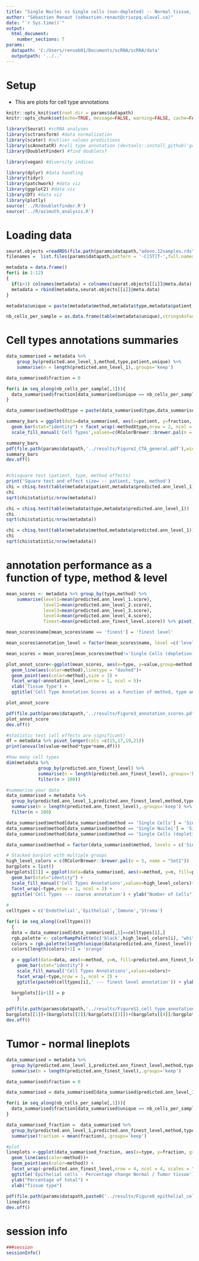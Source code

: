 ---
title: "Single Nuclei vs Single cells (non-depleted) -- Normal tissue, 2 patients"
author: "Sébastien Renaut (sebastien.renaut@criucpq.ulaval.ca)"
date: "`r Sys.time()`"
output:
  html_document:
    number_sections: T
params:
  datapath: 'C:/Users/renseb01/Documents/scRNA/scRNA/data'
  outputpath: '../..' 
---

# Setup  
* This are plots for cell type annotations
  
```{r, setup,echo=FALSE}
knitr::opts_knit$set(root.dir = params$datapath)
knitr::opts_chunk$set(echo=TRUE, message=FALSE, warning=FALSE, cache=FALSE, cache.lazy=FALSE)
```

```{r, requirements}
library(Seurat) #scRNA analyses
library(sctransform) #data normalization
library(scater) #outlier values predictions
library(scAnnotatR) #cell type annotation (devtools::install_github('grisslab/scAnnotatR'))
library(DoubletFinder) #find doublets? 

library(vegan) #diversity indices

library(dplyr) #data handling
library(tidyr)
library(patchwork) #data viz
library(ggplot2) #data viz
library(DT) #data viz
library(plotly)
source('../R/doubletfinder.R')
source('../R/azimuth_analysis.R')
```

# Loading data  
```{r loading,message  = T, fig.width = 11, fig.height=8,echo=T}  
seurat.objects =readRDS(file.path(params$datapath,"adeno.12samples.rds"))
filenames =  list.files(params$datapath,pattern = '-C[ST]T-',full.names = F)

metadata = data.frame()
for(i in 1:12)
{
  if(i>1) colnames(metadata) = colnames(seurat.objects[[i]]@meta.data) 
  metadata = rbind(metadata,seurat.objects[[i]]@meta.data)
}

metadata$unique = paste(metadata$method,metadata$type,metadata$patient,sep = '___')

nb_cells_per_sample = as.data.frame(table(metadata$unique),stringsAsFactors = F)
```


# Cell types annotations summaries
```{r celltypes,echo = F} 
data_summarised = metadata %>% 
    group_by(predicted.ann_level_1,method,type,patient,unique) %>%
    summarise(n = length(predicted.ann_level_1),.groups='keep')

data_summarised$fraction = 0

for(i in seq_along(nb_cells_per_sample[,1])){
  data_summarised$fraction[data_summarised$unique == nb_cells_per_sample$Var1[i]] =  data_summarised$n[data_summarised$unique == nb_cells_per_sample$Var1[i]] / nb_cells_per_sample$Freq[i]*100
}

data_summarised$methodXtype = paste(data_summarised$type,data_summarised$method,sep = ' --- ')

summary_bars = ggplot(data=data_summarised, aes(x=patient, y=fraction, fill=predicted.ann_level_1)) +
  geom_bar(stat="identity") + facet_wrap(~methodXtype,nrow = 2, ncol = 3, scales = "free_y") + 
  scale_fill_manual('Cell Types',values=c(RColorBrewer::brewer.pal(n = 5, name = "Set1")))+xlab('Patients')+ylab('Percentage of cells')

summary_bars
pdf(file.path(params$datapath,'../results/Figure2_CTA_general.pdf'),width = 13,height = 7)
summary_bars
dev.off()


#chisquare test (patient, type, method effects)
print('Square test and effect size= -- patient, type, method')
chi = chisq.test(table(metadata$patient,metadata$predicted.ann_level_1))
chi
sqrt(chi$statistic/nrow(metadata))

chi = chisq.test(table(metadata$type,metadata$predicted.ann_level_1))
chi
sqrt(chi$statistic/nrow(metadata))

chi = chisq.test(table(metadata$method,metadata$predicted.ann_level_1))
chi
sqrt(chi$statistic/nrow(metadata))
```


# annotation performance as a function of type, method & level
```{r sandbox}
mean_scores <- metadata %>% group_by(type,method) %>% 
    summarise(level1=mean(predicted.ann_level_1.score),
              level2=mean(predicted.ann_level_2.score),
              level3=mean(predicted.ann_level_3.score),
              level4=mean(predicted.ann_level_4.score),
              finest=mean(predicted.ann_finest_level.score)) %>% pivot_longer(cols = 3:7)

mean_scores$name[mean_scores$name == 'finest'] = 'finest level'

mean_scores$annotation_level = factor(mean_scores$name, level =c('level1','level2','level3','level4','finest level'))

mean_scores = mean_scores[mean_scores$method!='Single Cells (depletion)',]

plot_annot_score<-ggplot(mean_scores, aes(x=type, y=value,group=method)) +
  geom_line(aes(color=method),linetype = "dashed")+
  geom_point(aes(color=method),size = 3) +
  facet_wrap(~annotation_level,nrow = 1, ncol = 5)+
  xlab('Tissue Type') +
  ggtitle('Cell Type Annotation Scores as a function of method, type and annotation level') + ylab('Mean Annotation Score')

plot_annot_score

pdf(file.path(params$datapath,'../results/Figure3_annotation_scores.pdf'),width = 8,height = 5)
plot_annot_score
dev.off()

#statistic test (all effects are significant)
df = metadata %>% pivot_longer(cols =c(15,17,19,21))
print(anova(lm(value~method*type*name,df)))
```


```{r summary T/N finest, message= T}
#how many cell types
dim(metadata %>% 
            group_by(predicted.ann_finest_level) %>%
            summarise(n = length(predicted.ann_finest_level),.groups='keep') %>% 
            filter(n > 100))

#summarise your data
data_summarised = metadata %>% 
  group_by(predicted.ann_level_1,predicted.ann_finest_level,method,type) %>%
  summarise(n = length(predicted.ann_finest_level),.groups='keep') %>% 
  filter(n > 100)

data_summarised$method[data_summarised$method == 'Single Cells'] = 'Single\nCells'
data_summarised$method[data_summarised$method == 'Single Nuclei'] = 'Single\nNuclei'
data_summarised$method[data_summarised$method == 'Single Cells (depletion)'] = 'Single Cells\n(depletion)'

data_summarised$method = factor(data_summarised$method, levels = c('Single\nCells','Single Cells\n(depletion)','Single\nNuclei'))

# Stacked barplot with multiple groups
high_level_colors = c(RColorBrewer::brewer.pal(n = 5, name = "Set1"))
bargplots = list()
bargplots[[1]] = ggplot(data=data_summarised, aes(x=method, y=n, fill=predicted.ann_level_1)) +
  geom_bar(stat="identity") + 
  scale_fill_manual('Cell Types Annotations',values=high_level_colors)+ 
  facet_wrap(~type,nrow = 1, ncol = 2) +
  ggtitle('Cell Types --- coarse annotation') + ylab("Number of Cells")
  
#
celltypes = c('Endothelial','Epithelial','Immune','Stroma')

for(i in seq_along((celltypes)))
  {
  data = data_summarised[data_summarised[,1]==celltypes[i],]
  rgb.palette <- colorRampPalette(c('black',high_level_colors[i], "white"),space = "rgb")
  colors = rgb.palette(length(unique(data$predicted.ann_finest_level))-1)
  colors[length(colors)+1] = 'orange'

  p = ggplot(data=data, aes(x=method, y=n, fill=predicted.ann_finest_level)) +
    geom_bar(stat="identity") +
    scale_fill_manual('Cell Types Annotations',values=colors)+ 
    facet_wrap(~type,nrow = 1, ncol = 2) +
    ggtitle(paste0(celltypes[i],' --- finest level annotation')) + ylab("")

  bargplots[[i+1]] = p
    }

pdf(file.path(params$datapath,'../results/FigureS1_cell_type_annotation_fine_TN.pdf'),width = 20,height = 12)
bargplots[[1]]+(bargplots[[2]]/bargplots[[3]])+(bargplots[[4]]/bargplots[[5]]) + plot_annotation(tag_levels = 'A')
dev.off()
```

# Tumor - normal lineplots
```{r lineplots}
data_summarised = metadata %>% 
  group_by(predicted.ann_level_1,predicted.ann_finest_level,method,type, patient,unique) %>%
  summarise(n = length(predicted.ann_finest_level),.groups='keep')

data_summarised$fraction = 0

data_summarised = data_summarised[data_summarised$predicted.ann_level_1=='Epithelial',]

for(i in seq_along(nb_cells_per_sample[,1])){
  data_summarised$fraction[data_summarised$unique == nb_cells_per_sample$Var1[i]] =  data_summarised$n[data_summarised$unique == nb_cells_per_sample$Var1[i]] / nb_cells_per_sample$Freq[i]*100
}

data_summarised_fraction =  data_summarised %>% 
  group_by(predicted.ann_level_1,predicted.ann_finest_level,method,type) %>%
  summarise(fraction = mean(fraction),.groups='keep')

#plot
lineplots <-ggplot(data_summarised_fraction, aes(x=type, y=fraction, group=method)) +
  geom_line(aes(color=method))+
  geom_point(aes(color=method)) + 
  facet_wrap(~predicted.ann_finest_level,nrow = 4, ncol = 4, scales = "free_y") +
  ggtitle('Epithelial cells - Percentage change Normal / Tumor tissue') + 
  ylab("Percentage of total") +
  xlab("Tissue type")
  
pdf(file.path(params$datapath,paste0('../results/Figure8_epithelial_cells.pdf')),width = 10,height = 6)
lineplots
dev.off()
```


# session info  
```{r session, message= T}
###session
sessionInfo()
```




